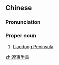 ==Chinese==
{{zh-forms|s=辽东半岛|type=22}}

===Pronunciation===
{{zh-pron
|m=Liáodōng Bàndǎo
|c=liu4 dung1 bun3 dou2
|cat=pn
}}

===Proper noun===
{{zh-proper noun}}

# [[Liaodong Peninsula]]

{{zh-cat|Peninsulas}}

[[zh:遼東半島]]